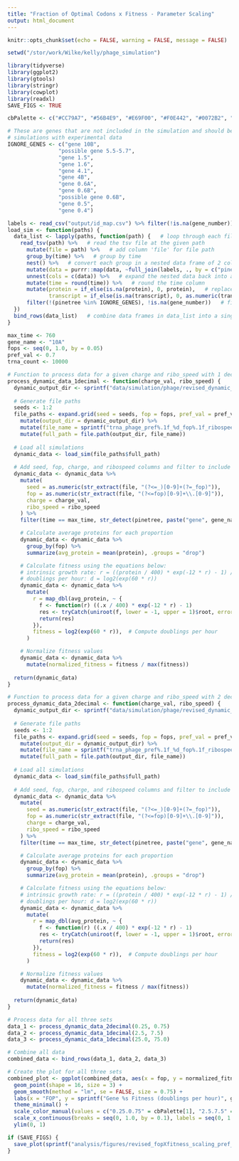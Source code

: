 ```yaml
---
title: "Fraction of Optimal Codons x Fitness - Parameter Scaling"
output: html_document
---
```


```r
knitr::opts_chunk$set(echo = FALSE, warning = FALSE, message = FALSE)

setwd("/stor/work/Wilke/kelly/phage_simulation")

library(tidyverse)
library(ggplot2)
library(gtools)
library(stringr)
library(cowplot)
library(readxl)
SAVE_FIGS <- TRUE

cbPalette <- c("#CC79A7", "#56B4E9", "#E69F00", "#F0E442", "#0072B2", "#D55E00", "#009E73", "#999999")

# These are genes that are not included in the simulation and should be removed before comparing
# simulations with experimental data
IGNORE_GENES <- c("gene 10B",
                "possible gene 5.5-5.7",
                "gene 1.5",
                "gene 1.6",
                "gene 4.1",
                "gene 4B",
                "gene 0.6A",
                "gene 0.6B",
                "possible gene 0.6B",
                "gene 0.5",
                "gene 0.4")
```

```r
labels <- read_csv("output/id_map.csv") %>% filter(!is.na(gene_number))
load_sim <- function(paths) {
  data_list <- lapply(paths, function(path) {   # loop through each file path in paths
    read_tsv(path) %>%   # read the tsv file at the given path
      mutate(file = path) %>%   # add column 'file' for file path
      group_by(time) %>%   # group by time
      nest() %>%   # convert each group in a nested data frame of 2 columns: time and data (all the rows for that time point)
      mutate(data = purrr::map(data, ~full_join(labels, ., by = c("pinetree" = "species")))) %>%   # join with the labels data frame
      unnest(cols = c(data)) %>%   # expand the nested data back into a flat data frame
      mutate(time = round(time)) %>%   # round the time column
      mutate(protein = if_else(is.na(protein), 0, protein),   # replace missing protein and transcript values with 0
             transcript = if_else(is.na(transcript), 0, as.numeric(transcript))) %>%
      filter(!(pinetree %in% IGNORE_GENES), !is.na(gene_number))   # filter out unwanted genes
  })
  bind_rows(data_list)   # combine data frames in data_list into a single data frame
}
```

```r
max_time <- 760
gene_name <- "10A"
fops <- seq(0, 1.0, by = 0.05)
pref_val <- 0.7
trna_count <- 10000

# Function to process data for a given charge and ribo_speed with 1 decimal place
process_dynamic_data_1decimal <- function(charge_val, ribo_speed) {
  dynamic_output_dir <- sprintf("data/simulation/phage/revised_dynamic_pref%.1f_charge%.1f_ribospeed%.1f", pref_val, charge_val, ribo_speed)
  
  # Generate file paths
  seeds <- 1:2
  file_paths <- expand.grid(seed = seeds, fop = fops, pref_val = pref_val, ribo_speed = ribo_speed, trna_count = trna_count) %>%
    mutate(output_dir = dynamic_output_dir) %>%
    mutate(file_name = sprintf("trna_phage_pref%.1f_%d_fop%.1f_ribospeed%.1f_trna%d.tsv", pref_val, seed, fop, ribo_speed, trna_count)) %>%
    mutate(full_path = file.path(output_dir, file_name))
  
  # Load all simulations
  dynamic_data <- load_sim(file_paths$full_path)
  
  # Add seed, fop, charge, and ribospeed columns and filter to include only the specified gene and max time
  dynamic_data <- dynamic_data %>%
    mutate(
      seed = as.numeric(str_extract(file, "(?<=_)[0-9]+(?=_fop)")),
      fop = as.numeric(str_extract(file, "(?<=fop)[0-9]+\\.[0-9]")),
      charge = charge_val,
      ribo_speed = ribo_speed
    ) %>%
    filter(time == max_time, str_detect(pinetree, paste("gene", gene_name)))

    # Calculate average proteins for each proportion
    dynamic_data <- dynamic_data %>%
      group_by(fop) %>%  
      summarize(avg_protein = mean(protein), .groups = "drop")

    # Calculate fitness using the equations below:
    # intrinsic growth rate: r = ((protein / 400) * exp(-12 * r) - 1) / 1
    # doublings per hour: d = log2(exp(60 * r))
    dynamic_data <- dynamic_data %>%
      mutate(
        r = map_dbl(avg_protein, ~ {
          f <- function(r) ((.x / 400) * exp(-12 * r) - 1)
          res <- tryCatch(uniroot(f, lower = -1, upper = 1)$root, error = function(e) NA)
          return(res)
        }),
        fitness = log2(exp(60 * r)),  # Compute doublings per hour
      )

    # Normalize fitness values
    dynamic_data <- dynamic_data %>%
      mutate(normalized_fitness = fitness / max(fitness))
  
  return(dynamic_data)
}

# Function to process data for a given charge and ribo_speed with 2 decimal places
process_dynamic_data_2decimal <- function(charge_val, ribo_speed) {
  dynamic_output_dir <- sprintf("data/simulation/phage/revised_dynamic_pref%.1f_charge%.2f_ribospeed%.2f", pref_val, charge_val, ribo_speed)
  
  # Generate file paths
  seeds <- 1:2
  file_paths <- expand.grid(seed = seeds, fop = fops, pref_val = pref_val, ribo_speed = ribo_speed, trna_count = trna_count) %>%
    mutate(output_dir = dynamic_output_dir) %>%
    mutate(file_name = sprintf("trna_phage_pref%.1f_%d_fop%.1f_ribospeed%.2f_trna%d.tsv", pref_val, seed, fop, ribo_speed, trna_count)) %>%
    mutate(full_path = file.path(output_dir, file_name))
  
  # Load all simulations
  dynamic_data <- load_sim(file_paths$full_path)
  
  # Add seed, fop, charge, and ribospeed columns and filter to include only the specified gene and max time
  dynamic_data <- dynamic_data %>%
    mutate(
      seed = as.numeric(str_extract(file, "(?<=_)[0-9]+(?=_fop)")),
      fop = as.numeric(str_extract(file, "(?<=fop)[0-9]+\\.[0-9]")),
      charge = charge_val,
      ribo_speed = ribo_speed
    ) %>%
    filter(time == max_time, str_detect(pinetree, paste("gene", gene_name)))

    # Calculate average proteins for each proportion
    dynamic_data <- dynamic_data %>%
      group_by(fop) %>%  
      summarize(avg_protein = mean(protein), .groups = "drop")

    # Calculate fitness using the equations below:
    # intrinsic growth rate: r = ((protein / 400) * exp(-12 * r) - 1) / 1
    # doublings per hour: d = log2(exp(60 * r))
    dynamic_data <- dynamic_data %>%
      mutate(
        r = map_dbl(avg_protein, ~ {
          f <- function(r) ((.x / 400) * exp(-12 * r) - 1)
          res <- tryCatch(uniroot(f, lower = -1, upper = 1)$root, error = function(e) NA)
          return(res)
        }),
        fitness = log2(exp(60 * r)),  # Compute doublings per hour
      )

    # Normalize fitness values
    dynamic_data <- dynamic_data %>%
      mutate(normalized_fitness = fitness / max(fitness))
  
  return(dynamic_data)
}

# Process data for all three sets
data_1 <- process_dynamic_data_2decimal(0.25, 0.75)
data_2 <- process_dynamic_data_1decimal(2.5, 7.5)
data_3 <- process_dynamic_data_1decimal(25.0, 75.0)

# Combine all data
combined_data <- bind_rows(data_1, data_2, data_3)
```

```r
# Create the plot for all three sets
combined_plot <- ggplot(combined_data, aes(x = fop, y = normalized_fitness, color = interaction(charge, ribo_speed))) +
  geom_point(shape = 16, size = 3) +
  geom_smooth(method = "lm", se = FALSE, size = 0.75) +
  labs(x = "FOP", y = sprintf("Gene %s Fitness (doublings per hour)", gene_name), color = "Charge & Ribo Speed") +
  theme_minimal() +
  scale_color_manual(values = c("0.25.0.75" = cbPalette[1], "2.5.7.5" = cbPalette[2], "25.0.75.0" = cbPalette[3])) +
  scale_x_continuous(breaks = seq(0, 1.0, by = 0.1), labels = seq(0, 1.0, by = 0.1), trans = "reverse") +
  ylim(0, 1)

if (SAVE_FIGS) {
  save_plot(sprintf("analysis/figures/revised_fopXfitness_scaling_pref_%.1f.pdf", pref_val), combined_plot, base_width = 10, base_height = 8)
}
```

